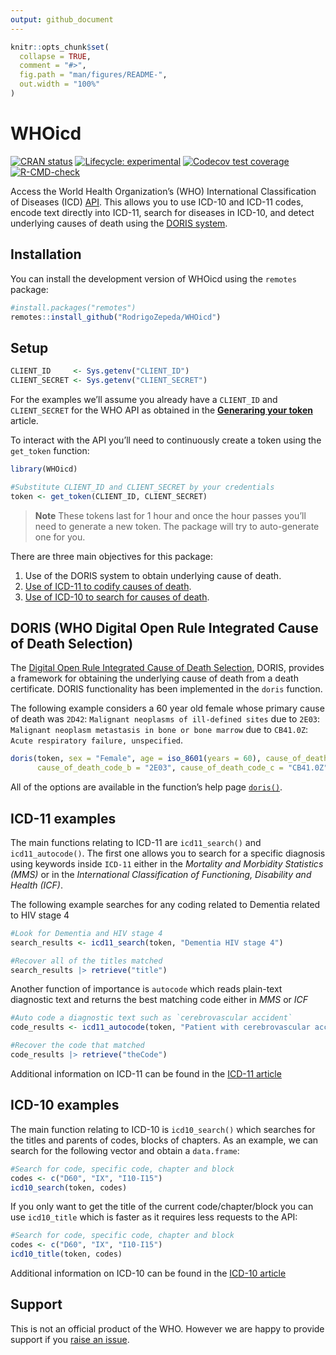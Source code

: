 ```yaml
---
output: github_document
---
```


<!-- README.md is generated from README.Rmd. Please edit that file -->

```r
knitr::opts_chunk$set(
  collapse = TRUE,
  comment = "#>",
  fig.path = "man/figures/README-",
  out.width = "100%"
)
```

# WHOicd

<!-- badges: start -->
[![CRAN status](https://www.r-pkg.org/badges/version/WHOicd)](https://CRAN.R-project.org/package=WHOicd)
[![Lifecycle: experimental](https://img.shields.io/badge/lifecycle-experimental-orange.svg)](https://lifecycle.r-lib.org/articles/stages.html#experimental)
[![Codecov test coverage](https://codecov.io/gh/RodrigoZepeda/WHOicd/branch/main/graph/badge.svg)](https://app.codecov.io/gh/RodrigoZepeda/WHOicd?branch=main)
[![R-CMD-check](https://github.com/RodrigoZepeda/WHOicd/actions/workflows/R-CMD-check.yaml/badge.svg)](https://github.com/RodrigoZepeda/WHOicd/actions/workflows/R-CMD-check.yaml)
<!-- badges: end -->

Access the World Health Organization's (WHO) International Classification of Diseases (ICD) [API](https://icd.who.int/icdapi). This allows you to use ICD-10 and ICD-11 codes, encode text directly into ICD-11, search for diseases in ICD-10, and detect underlying causes of death using the [DORIS system](https://icd.who.int/doris). 

## Installation

You can install the development version of WHOicd using the `remotes` package:

``` r
#install.packages("remotes")
remotes::install_github("RodrigoZepeda/WHOicd")
```

## Setup

```r
CLIENT_ID     <- Sys.getenv("CLIENT_ID")
CLIENT_SECRET <- Sys.getenv("CLIENT_SECRET")
```

For the examples we'll assume you already have a `CLIENT_ID` and `CLIENT_SECRET`
for the WHO API as obtained in the [**Generaring your token**](/articles/Generating-your-token.html) article. 

To interact with the API you'll need to continuously create a token using the `get_token` function:

```r
library(WHOicd)

#Substitute CLIENT_ID and CLIENT_SECRET by your credentials
token <- get_token(CLIENT_ID, CLIENT_SECRET)
```

> **Note** These tokens last for 1 hour and once the hour passes you'll need to generate a new token. The package will try to auto-generate one for you. 

There are three main objectives for this package:

1. Use of the DORIS system to obtain underlying cause of death.
2. [Use of ICD-11 to codify causes of death](https://rodrigozepeda.github.io/WHOicd/articles/ICD-11.html).
3. [Use of ICD-10 to search for causes of death](https://rodrigozepeda.github.io/WHOicd/articles/ICD-10.html).

## DORIS (WHO Digital Open Rule Integrated Cause of Death Selection)

The [Digital Open Rule Integrated Cause of Death Selection](https://icd.who.int/doris/en), DORIS, 
provides a framework for obtaining the underlying cause of death from a death certificate. DORIS
functionality has been implemented in the `doris` function. 

The following example considers a 60 year old female whose primary cause of death was `2D42`: 
`Malignant neoplasms of ill-defined sites` due to `2E03`: `Malignant neoplasm metastasis in bone or bone marrow` due to `CB41.0Z`: `Acute respiratory failure, unspecified`. 

```r
doris(token, sex = "Female", age = iso_8601(years = 60), cause_of_death_code_a = "2D42",
      cause_of_death_code_b = "2E03", cause_of_death_code_c = "CB41.0Z")
```

All of the options are available in the function's help page [`doris()`](https://rodrigozepeda.github.io/WHOicd/reference/doris.html). 

## ICD-11 examples

The main functions relating to ICD-11 are `icd11_search()` and `icd11_autocode()`. The first one allows you to search for a specific diagnosis using keywords inside `ICD-11` either in the _Mortality and Morbidity Statistics (MMS)_ or in the _International Classification of Functioning, Disability and Health (ICF)_.

The following example searches for any coding related to Dementia related to HIV stage 4

```r
#Look for Dementia and HIV stage 4
search_results <- icd11_search(token, "Dementia HIV stage 4")

#Recover all of the titles matched
search_results |> retrieve("title")
```

Another function of importance is `autocode` which reads plain-text diagnostic text and returns the best matching code either in  _MMS_ or _ICF_ 

```r
#Auto code a diagnostic text such as `cerebrovascular accident`
code_results <- icd11_autocode(token, "Patient with cerebrovascular accident")

#Recover the code that matched
code_results |> retrieve("theCode")
```

Additional information on ICD-11 can be found in the [ICD-11 article](https://rodrigozepeda.github.io/WHOicd/articles/ICD-11.html)


## ICD-10 examples

The main function relating to ICD-10 is `icd10_search()` which searches for the titles and parents of codes, blocks of chapters. As an example, we can search for the following vector and obtain a `data.frame`: 

```r
#Search for code, specific code, chapter and block 
codes <- c("D60", "IX", "I10-I15")
icd10_search(token, codes)
```

If you only want to get the title of the current code/chapter/block you can use `icd10_title` which is faster as it requires less requests to the API:

```r
#Search for code, specific code, chapter and block 
codes <- c("D60", "IX", "I10-I15")
icd10_title(token, codes)
```

Additional information on ICD-10 can be found in the [ICD-10 article](https://rodrigozepeda.github.io/WHOicd/articles/ICD-10.html)

## Support

This is not an official product of the WHO. However we are happy to provide support if you [raise an issue](https://docs.github.com/en/issues/tracking-your-work-with-issues/creating-an-issue). 
